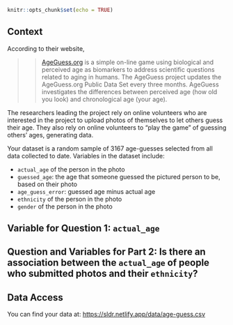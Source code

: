 

```r
knitr::opts_chunk$set(echo = TRUE)
```

## Context

According to their website,

>> [AgeGuess.org](https://www.ageguess.org/home) is a simple on-line game using biological and perceived age as biomarkers to address scientific questions related to aging in humans. The AgeGuess project updates the AgeGuess.org Public Data Set every three months. AgeGuess investigates the differences between perceived age (how old you look) and chronological age (your age).

The researchers leading the project rely on online volunteers who are interested in the project to upload photos of themselves to let others guess their age. They also rely on online volunteers to "play the game" of guessing others' ages, generating data.

Your dataset is a random sample of 3167 age-guesses selected from all data collected to date. Variables in the dataset include:

- `actual_age` of the person in the photo
- `guessed_age`: the age that someone guessed the pictured person to be, based on their photo
- `age_guess_error`: guessed age minus actual age
- `ethnicity` of the person in the photo
- `gender` of the person in the photo

## Variable for Question 1: `actual_age`



## Question and Variables for Part 2: Is there an association between the `actual_age` of people who submitted photos and their `ethnicity`?



## Data Access

You can find your data at: <https://sldr.netlify.app/data/age-guess.csv>

